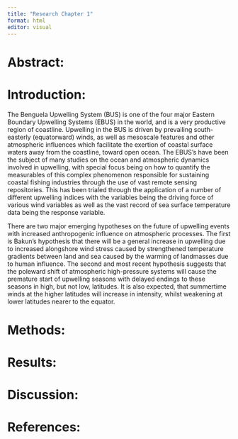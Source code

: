 ```yaml
---
title: "Research Chapter 1"
format: html
editor: visual
---
```


# Abstract:

# Introduction:

The Benguela Upwelling System (BUS) is one of the four major Eastern Boundary Upwelling Systems (EBUS) in the world, and is a very productive region of coastline. Upwelling in the BUS is driven by prevailing south-easterly (equatorward) winds, as well as mesoscale features and other atmospheric influences which facilitate the exertion of coastal surface waters away from the coastline, toward open ocean. The EBUS's have been the subject of many studies on the ocean and atmospheric dynamics involved in upwelling, with special focus being on how to quantify the measurables of this complex phenomenon responsible for sustaining coastal fishing industries through the use of vast remote sensing repositories. This has been trialed through the application of a number of different upwelling indices with the variables being the driving force of various wind variables as well as the vast record of sea surface temperature data being the response variable.

There are two major emerging hypotheses on the future of upwelling events with increased anthropogenic influence on atmospheric processes. The first is Bakun's hypothesis that there will be a general increase in upwelling due to increased alongshore wind stress caused by strengthened temperature gradients between land and sea caused by the warming of landmasses due to human influence. The second and most recent hypothesis suggests that the poleward shift of atmospheric high-pressure systems will cause the premature start of upwelling seasons with delayed endings to these seasons in high, but not low, latitudes. It is also expected, that summertime winds at the higher latitudes will increase in intensity, whilst weakening at lower latitudes nearer to the equator.

# Methods:

# Results:

# Discussion:

# References:
